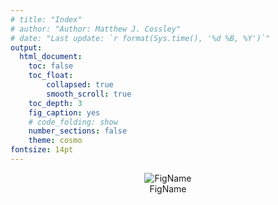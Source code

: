 ```yaml
---
# title: "Index"
# author: "Author: Matthew J. Cossley"
# date: "Last update: `r format(Sys.time(), '%d %B, %Y')`"
output:
  html_document:
    toc: false
    toc_float:
        collapsed: true
        smooth_scroll: true
    toc_depth: 3
    fig_caption: yes
    # code_folding: show
    number_sections: false
    theme: cosmo
fontsize: 14pt
---
```


<center>
    ![FigName](img/brain_bling.jpg)
</center>
